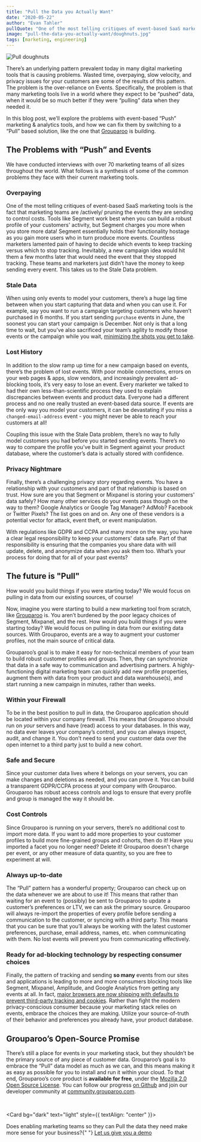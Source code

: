 ```yaml
---
title: "Pull the Data you Actually Want"
date: "2020-05-22"
author: "Evan Tahler"
pullQuote: "One of the most telling critiques of event-based SaaS marketing tools is the fact that marketing teams are actively pruning the events they are sending to control costs."
image: "pull-the-data-you-actually-want/doughnuts.jpg"
tags: [marketing, engineering]
---
```


<Image
  unsized
  centered
  source="https://unsplash.com/photos/peFEjuzDfQA"
  alt="Pull doughnuts"
  src="pull-the-data-you-actually-want/doughnuts.jpg"
/>

There’s an underlying pattern prevalent today in many digital marketing tools that is causing problems. Wasted time, overpaying, slow velocity, and privacy issues for your customers are some of the results of this pattern. The problem is the over-reliance on Events. Specifically, the problem is that many marketing tools live in a world where they expect to be “pushed” data, when it would be so much better if they were “pulling” data when they needed it.

In this blog post, we’ll explore the problems with event-based “Push” marketing & analytics tools, and how we can fix them by switching to a “Pull” based solution, like the one that [Grouparoo](https://github.com/grouparoo/grouparoo) is building.

## The Problems with “Push” and Events

We have conducted interviews with over 70 marketing teams of all sizes throughout the world. What follows is a synthesis of some of the common problems they face with their current marketing tools.

### Overpaying

One of the most telling critiques of event-based SaaS marketing tools is the fact that marketing teams are /actively/ pruning the events they are sending to control costs. Tools like Segment work best when you can build a robust profile of your customers' activity, but Segment charges you more when you store more data! Segment essentially holds their functionality hostage as you gain more users who in turn produce more events. Countless marketers lamented pain of having to decide which events to keep tracking versus which to stop tracking. Inevitably, a new campaign idea would hit them a few months later that would need the event that they stopped tracking. These teams and marketers just didn’t have the money to keep sending every event. This takes us to the Stale Data problem.

### Stale Data

When using only events to model your customers, there’s a huge lag time between when you start capturing that data and when you can use it. For example, say you want to run a campaign targeting customers who haven’t purchased in 6 months. If you start sending `purchase` events in June, the soonest you can start your campaign is December. Not only is that a long time to wait, but you’ve also sacrificed your team’s agility to modify those events or the campaign while you wait, [minimizing the shots you get to take](/blog/the-shots-you-get-to-take).

### Lost History

In addition to the slow ramp up time for a new campaign based on events, there’s the problem of lost events. With poor mobile connections, errors on your web pages & apps, slow vendors, and increasingly prevalent ad-blocking tools, it’s very easy to lose an event. Every marketer we talked to had their own less-than-scientific process they used to explain discrepancies between events and product data. Everyone had a different process and no one really trusted an event-based data source. If events are the only way you model your customers, it can be devastating if you miss a `changed-email-address` event - you might never be able to reach your customers at all!

Coupling this issue with the Stale Data problem, there’s no way to fully model customers you had before you started sending events. There’s no way to compare the profile you’ve built in Segment against your product database, where the customer’s data is actually stored with confidence.

### Privacy Nightmare

Finally, there’s a challenging privacy story regarding events. You have a relationship with your customers and part of that relationship is based on trust. How sure are you that Segment or Mixpanel is storing your customers' data safely? How many other services do your events pass though on the way to them? Google Analytics or Google Tag Manager? AdMob? Facebook or Twitter Pixels? The list goes on and on. Any one of these vendors is a potential vector for attack, event theft, or event manipulation.

With regulations like GDPR and CCPA and many more on the way, you have a clear legal responsibility to keep your customers' data safe. Part of that responsibility is ensuring that the companies you share data with will update, delete, and anonymize data when _you_ ask them too. What’s your process for doing that for all of your past events?

## The future is "Pull"

How would you build things if you were starting today? We would focus on pulling in data from our existing sources, of course!

Now, imagine you were starting to build a new marketing tool from scratch, like [Grouparoo](https://www.grouparoo.com) is. You aren’t burdened by the poor legacy choices of Segment, Mixpanel, and the rest. How would you build things if you were starting today? We would focus on pulling in data from our existing data sources. With Grouparoo, events are a way to augment your customer profiles, not the main source of critical data.

Grouparoo’s goal is to make it easy for non-technical members of your team to build robust customer profiles and groups. Then, they can synchronize that data in a safe way to communication and advertising partners. A highly-functioning digital marketing team can quickly add new profile properties, augment them with data from your product and data warehouse(s), and start running a new campaign in minutes, rather than weeks.

### Within your Firewall

To be in the best position to pull in data, the Grouparoo application should be located within your company firewall. This means that Grouparoo should run on _your_ servers and have (read) access to your databases. In this way, no data ever leaves your company’s control, and you can always inspect, audit, and change it. You don’t need to send your customer data over the open internet to a third party just to build a new cohort.

### Safe and Secure

Since your customer data lives where it belongs on your servers, you can make changes and deletions as needed, and you can prove it. You can build a transparent GDPR/CCPA process at your company with Grouparoo. Grouparoo has robust access controls and logs to ensure that every profile and group is managed the way it should be.

### Cost Controls

Since Grouparoo is running on your servers, there’s no additional cost to import more data. If you want to add more properties to your customer profiles to build more fine-grained groups and cohorts, then do it! Have you imported a facet you no longer need? Delete it! Grouparoo doesn't charge per event, or any other measure of data quantity, so you are free to experiment at will.

### Always up-to-date

The “Pull” pattern has a wonderful property; Grouparoo can check up on the data whenever we are about to use it! This means that rather than waiting for an event to (possibly) be sent to Grouparoo to update a customer’s preferences or LTV, we can ask the primary source. Grouparoo will always re-import the properties of every profile before sending a communication to the customer, or syncing with a third party. This means that you can be sure that you’ll always be working with the latest customer preferences, purchase, email address, names, etc. when communicating with them. No lost events will prevent you from communicating effectively.

### Ready for ad-blocking technology by respecting consumer choices

Finally, the pattern of tracking and sending **so many** events from our sites and applications is leading to more and more consumers blocking tools like Segment, Mixpanel, Amplitude, and Google Analytics from getting any events at all. In fact, [major browsers are now shipping with defaults to prevent third-party tracking and cookies](https://www.theverge.com/2020/3/24/21192830/apple-safari-intelligent-tracking-privacy-full-third-party-cookie-blocking). Rather than fight the modern privacy-conscious consumer because your marketing stack relies on events, embrace the choices they are making. Utilize your source-of-truth of their behavior and preferences you already have, your product database.

## Grouparoo’s Open-Source Promise

There’s still a place for events in your marketing stack, but they shouldn’t be the primary source of any piece of customer data. Grouparoo’s goal is to embrace the “Pull” data model as much as we can, and this means making it as easy as possible for you to install and run it within your cloud. To that end, Grouparoo’s core product is **available for free**, under the [Mozilla 2.0 Open Source License](https://github.com/grouparoo/grouparoo/blob/master/LICENSE.txt). You can follow our progress [on Github](https://github.com/grouparoo/grouparoo) and join our developer community at [community.grouparoo.com](https://www.grouparoo.com/docs/community).

<br />

<Card bg="dark" text="light" style={{ textAlign: "center" }}>
  <CardBody>
    <p>
      Does enabling marketing teams so they can Pull the data they need make
      more sense for your business?{" "}
      <a href="https://www.grouparoo.com/meet">Let us give you a demo</a>
    </p>
  </CardBody>
</Card>
